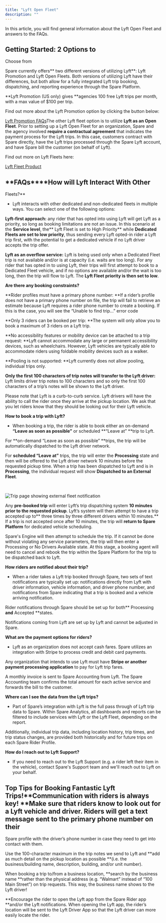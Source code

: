 ```yaml
---
title: "Lyft Open Fleet"
description: ""
---
```


In this article, you will find general information about the Lyft Open Fleet and answers to the FAQs.

## Getting Started: 2 Options to 

Choose from

Spare currently offers** two different versions of utilizing Lyft**: Lyft Promotion and Lyft Open Fleets. Both versions of utilizing Lyft have their differences, but both allow for a fully integrated Lyft trip booking, dispatching, and reporting experience through the Spare Platform.

**Lyft Promotion (US only) gives **agencies 100 free Lyft trips per month, with a max value of $100 per trip. 

Find out more about the Lyft Promotion option by clicking the button below:

[Lyft Promotion FAQs](https://help.sparelabs.com/en/articles/8981539-lyft-promotion-faqs)The other Lyft fleet option is to utilize **Lyft as an Open Fleet**. Prior to setting up a Lyft Open Fleet for an organization, Spare and the agency involved **require a contractual agreement** that indicates the payment process for the Lyft trips. In this case, customers contract with Spare directly, have the Lyft trips processed through the Spare Lyft account, and have Spare bill the customer (on behalf of Lyft).

Find out more on Lyft Fleets here:
​

[Lyft Fleet Product](https://help.sparelabs.com/en/articles/8981536-lyft-fleet-products)

## **FAQs****How will Lyft Interact With Other 

Fleets?**

- Lyft interacts with other dedicated and non-dedicated fleets in multiple ways. You can select one of the following options:

**Lyft-first approach:** any rider that has opted into using Lyft will get Lyft as a priority, so long as booking limitations are not an issue. In this scenario at the **Service level**, the** Lyft Fleet is set to High Priority** while **Dedicated Fleets are set to low priority**, thus sending every Lyft opted-in rider a Lyft trip first, with the potential to get a dedicated vehicle if no Lyft driver accepts the trip offer.

**Lyft as an overflow service:** Lyft is being used only when a Dedicated Fleet trip is not available and/or is at capacity (i.e. waits are too long). For any rider that has opted in to using Lyft, their trips will first attempt to book to a Dedicated Fleet vehicle, and if no options are available and/or the wait is too long, then the trip will flow to Lyft. The **Lyft Fleet priority is then set to low**.

**Are there any booking constraints?**

**Rider profiles must have a primary phone number: **If a rider’s profile does not have a primary phone number on file, the trip will fail to retrieve an estimate because Lyft requires a rider phone number to create a booking. If this is the case, you will see the “Unable to find trip…” error code

**Only 3 riders can be booked per trip: **The system will only allow you to book a maximum of 3 riders on a Lyft trip.

**No accessibility features or mobility device can be attached to a trip request: **Lyft cannot accommodate any large or permanent accessibility devices, such as wheelchairs. However, Lyft vehicles are typically able to accommodate riders using foldable mobility devices such as a walker.

**Pooling is not supported: **Lyft currently does not allow pooling, individual trips only.

**Only the first 100 characters of trip notes will transfer to the Lyft driver:** Lyft limits driver trip notes to 100 characters and so only the first 100 characters of a trip’s notes will be shown to the Lyft driver.

Please note that Lyft is a curb-to-curb service. Lyft drivers will have the ability to call the rider once they arrive at the pickup location. We ask that you let riders know that they should be looking out for their Lyft vehicle.

**How to book a trip with Lyft?**

- When booking a trip, the rider is able to book either an on-demand **“Leave as soon as possible”** or scheduled **“Leave at” **trip to Lyft. 

For **on-demand “Leave as soon as possible” **trips, the trip will be automatically dispatched to the Lyft driver network.

For **scheduled “Leave at”** trips, the trip will enter the **Processing** state and then will be offered to the Lyft driver network 10 minutes before the requested pickup time. When a trip has been dispatched to Lyft and is in **Processing**, the individual request will show **Dispatched to an External Fleet**.

​

![Trip page showing external fleet notification](https://spare-74fa64f80617.intercom-attachments-1.com/i/o/970078239/a6971c9014c499b0457e4215/4SXMbcTjd_5k0DpHN4dQ_nduLj7lwtD2Cg.png?expires=1753820100&signature=d45ec5cb655d5544e996c3d32f39c183223e2da94a58140d5ac20498a87b8339&req=fScnFs52n4JWFb4f3HP0gBNNP%2FDk32LLS%2BHuaN9eRtSlSXvMqm7Htz%2FDWaQD%0AI2M%3D%0A)

Any **pre-booked trip** will enter Lyft’s trip dispatching system **10 minutes prior to the requested pickup**. Lyft’s system will then attempt to have a trip accepted up to** three times by three different drivers within 10 minutes.** If a trip is not accepted once after 10 minutes, the trip will **return to Spare Platform** for dedicated vehicle scheduling. 

Spare's Engine will then attempt to schedule the trip. If it cannot be done without violating any service parameters, the trip will then enter a Processing or No Drivers Available state. At this stage, a booking agent will need to cancel and rebook the trip within the Spare Platform for the trip to be dispatched back to Lyft.

**How riders are notified about their trip?**

- When a rider takes a Lyft trip booked through Spare, two sets of text notifications are typically set up: notifications directly from Lyft with driver information, vehicle information, and driver phone number, and notifications from Spare indicating that a trip is booked and a vehicle arriving notification. 

Rider notifications through Spare should be set up for both** Processing **and** Accepted **states.

Notifications coming from Lyft are set up by Lyft and cannot be adjusted in Spare.

**What are the payment options for riders?**

- Lyft as an organization does not accept cash fares. Spare utilizes an integration with Stripe to process credit and debit card payments. 

Any organization that intends to use Lyft must have **Stripe or another payment processing application** to pay for Lyft trip fares.

A monthly invoice is sent to Spare Accounting from Lyft. The Spare Accounting team confirms the total amount for each active service and forwards the bill to the customer.

**Where can I see the data from the Lyft trips?**

- Part of Spare’s integration with Lyft is the full pass through of Lyft trip data to Spare. Within Spare Analytics, all dashboards and reports can be filtered to include services with Lyft or the Lyft Fleet, depending on the report. 

Additionally, individual trip data, including location history, trip times, and trip status changes, are provided both historically and for future trips on each Spare Rider Profile.

**How do I reach out to Lyft Support?**

- If you need to reach out to the Lyft Support (e.g. a rider left their item in the vehicle), contact Spare's Support team and we'll reach out to Lyft on your behalf. 

## Top Tips for Booking Fantastic Lyft Trips!**Communication with riders is always key! **Make sure that riders know to look out for a Lyft vehicle and driver. Riders will get a text message sent to the primary phone number on their 

Spare profile with the driver’s phone number in case they need to get into contact with them.

Use the 100-character maximum in the trip notes we send to Lyft and **add as much detail on the pickup location as possible **(i.e. the business/building name, description, building, and/or unit number).

When booking a trip to/from a business location, **search by the business name **rather than the physical address (e.g. “Walmart” instead of “100 Main Street”) on trip requests. This way, the business name shows to the Lyft driver!

**Encourage the rider to open the Lyft app from the Spare Rider app **and/or the Lyft notifications. When opening the Lyft app, the rider’s location will be sent to the Lyft Driver App so that the Lyft driver can more easily locate the rider.
